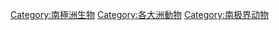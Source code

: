 [[Category:南極洲生物|Category:南極洲生物]]
[[Category:各大洲動物|Category:各大洲動物]]
[[Category:南极界动物|Category:南极界动物]]